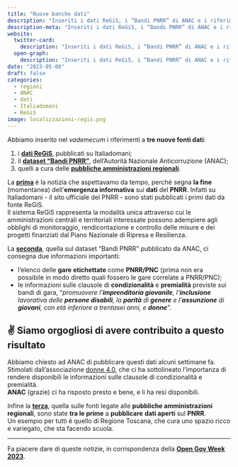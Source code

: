```yaml
---
title: "Nuove banche dati"
description: "Inseriti i dati ReGiS, i “Bandi PNRR” di ANAC e i riferimenti alle fonte regionali"
description-meta: "Inseriti i dati ReGiS, i “Bandi PNRR” di ANAC e i riferimenti alle fonte regionali"
website:
  twitter-card:
    description: "Inseriti i dati ReGiS, i “Bandi PNRR” di ANAC e i riferimenti alle fonte regionali"
  open-graph:
    description: "Inseriti i dati ReGiS, i “Bandi PNRR” di ANAC e i riferimenti alle fonte regionali"
date: "2023-05-08"
draft: false
categories:
  - regioni
  - ANAC
  - dati
  - Italiadomani
  - ReGiS
image: localizzazioni-regis.png
---
```


Abbiamo inserito nel *vademecum* i riferimenti a **tre nuove fonti dati**:

1. i [**dati ReGiS**](https://pnrr.datibenecomune.it/fonti/regis/), pubblicati su Italiadomani;
2. il [**dataset “Bandi PNRR”**](https://pnrr.datibenecomune.it/fonti/anac/#il-dataset-bandi-pnrr), dell'Autorità Nazionale Anticorruzione (ANAC);
3. quelli a cura delle [**pubbliche amministrazioni regionali**](https://pnrr.datibenecomune.it/fonti/altre-pa/regioni.html).

La [**prima**](https://pnrr.datibenecomune.it/fonti/regis/) è la notizia che aspettavamo da tempo, perché segna **la fine** (momentanea) dell'**emergenza informativa** sui **dati** del **PNRR**. Infatti su Italiadomani - il sito ufficiale del PNRR - sono stati pubblicati  i primi dati da fonte ReGiS.<br>
Il sistema ReGiS rappresenta la modalità unica attraverso cui le amministrazioni centrali e territoriali interessate possono adempiere agli obblighi di monitoraggio, rendicontazione e controllo delle misure e dei progetti finanziati dal Piano Nazionale di Ripresa e Resilienza.

La [**seconda**](https://pnrr.datibenecomune.it/fonti/anac/#il-dataset-bandi-pnrr), quella sul dataset “Bandi PNRR” pubblicato da ANAC, ci consegna due informazioni importanti:

-   l'elenco delle **gare** **etichettate** come **PNRR/PNC** (prima non era possibile in modo diretto quali fossero le gare correlate a PNRR/PNC);
-   le informazioni sulle clausole di **condizionalità** e **premialità** previste sui bandi di gara, “_promuovere l'**imprenditoria giovanile**, l'**inclusione** lavorativa delle **persone disabili**, la **parità** di **genere** e l'**assunzione** di **giovani**, con età inferiore a trentasei anni, e **donne**_”.

::: {.callout-tip}
## ✌️ Siamo orgogliosi di avere contribuito a questo risultato

Abbiamo chiesto ad ANAC di pubblicare questi dati alcuni settimane fa. Stimolati dall'associazione [donne 4.0](https://donne4.it/), che ci ha sottolineato l'importanza di rendere disponibili le informazioni sulle clausole di condizionalità e premialità.<br>
**ANAC** (grazie) ci ha risposto presto e bene, e li ha resi disponibili.
:::

Infine la [**terza**](https://pnrr.datibenecomune.it/fonti/altre-pa/regioni.html), quella sulle fonti legate alle **pubbliche amministrazioni regionali**, sono state **tra le prime** a **pubblicare** **dati aperti** sul **PNRR**.<br>
Un esempio per tutti è quello di Regione Toscana, che cura uno spazio ricco e variegato, che sta facendo scuola.

---

Fa piacere dare di queste notizie, in corrispondenza della [**Open Gov Week 2023**](https://open.gov.it/notizie/open-gov-week-2023-gli-eventi-calendario).
